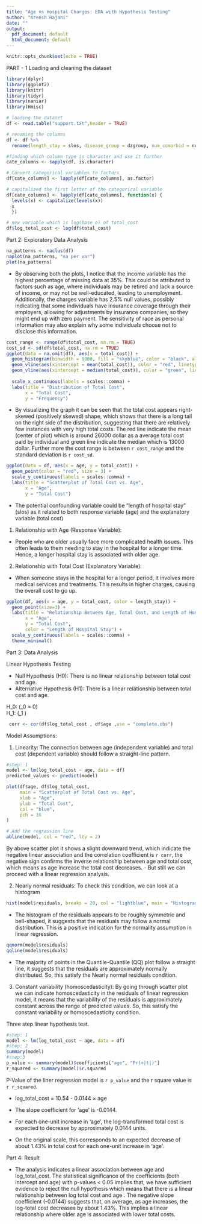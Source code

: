 ---
title: "Age vs Hospital Charges: EDA with Hypothesis Testing"
author: "Kreesh Rajani"
date: ""
output:
  pdf_document: default
  html_document: default
---

```{r setup, include=FALSE}
knitr::opts_chunk$set(echo = TRUE)
```



PART - 1 
Loading and cleaning the dataset

```{r message = FALSE, echo=TRUE, warning = FALSE}
library(dplyr)
library(ggplot2)
library(knitr)
library(tidyr)
library(naniar)
library(Hmisc)

# loading the dataset
df <- read.table("support.txt",header = TRUE)

# renaming the columns 
df <- df %>%
  rename(length_stay = slos, disease_group = dzgroup, num_comorbid = num.co, total_cost = totcst)

#finding which column type is character and use it further 
cate_columns <- sapply(df, is.character)

# Convert categorical variables to factors
df[cate_columns] <- lapply(df[cate_columns], as.factor)

# capitalized the first letter of the categorical variable
df[cate_columns] <- lapply(df[cate_columns], function(x) {
  levels(x) <- capitalize(levels(x))
  x
  })

# new variable which is log(base e) of total_cost
df$log_total_cost <- log(df$total_cost)

```



Part 2: Exploratory Data Analysis

```{r message = FALSE, echo=FALSE, warning = FALSE}
na_patterns <- naclus(df)
naplot(na_patterns, "na per var")
plot(na_patterns)
```

- By observing both the plots, I notice that the income variable has the highest percentage of missing data at 35%. This could be attributed to factors such as age, where individuals may be retired and lack a source of income, or may not be well-educated, leading to unemployment. Additionally, the charges variable has 2.5% null values, possibly indicating that some individuals have insurance coverage through their employers, allowing for adjustments by insurance companies, so they might end up with zero payment. The sensitivity of race as personal information may also explain why some individuals choose not to disclose this information.

```{r message = FALSE, echo=FALSE, warning = FALSE}
cost_range <- range(df$total_cost, na.rm = TRUE)
cost_sd <- sd(df$total_cost, na.rm = TRUE)
ggplot(data = na.omit(df), aes(x = total_cost)) +
  geom_histogram(binwidth = 9000, fill = "skyblue", color = "black", alpha = 0.7) +
  geom_vline(aes(xintercept = mean(total_cost)), color = "red", linetype = "dashed", size = 1) +
  geom_vline(aes(xintercept = median(total_cost)), color = "green", linetype = "dashed", size = 1) +
  
  scale_x_continuous(labels = scales::comma) +
  labs(title = "Distribution of Total Cost",
       x = "Total Cost",
       y = "Frequency")

```

- By visualizing the graph it can be seen that the total cost appears right-skewed (positively skewed) shape, which shows that there is a long tail on the right side of the distribution, suggesting that there are relatively few instances with very high total costs. The red line indicate the mean (center of plot) which is around 26000 dollar as a average total cost paid by individual and green line indicate the median which is 13000 dollar. Further more the cost range is between `r cost_range` and the standard deviation is `r cost_sd`.




```{r message = FALSE, echo=FALSE, warning = FALSE}
ggplot(data = df, aes(x = age, y = total_cost)) +
  geom_point(color = "red", size = 3) +
  scale_y_continuous(labels = scales::comma) +
  labs(title = "Scatterplot of Total Cost vs. Age",
       x = "Age",
       y = "Total Cost")
```

- The potential confounding variable could be "length of hospital stay" (slos) as it related to both response variable (age) and the explanatory variable (total cost)

1) Relationship with Age (Response Variable):

- People who are older usually face more complicated health issues. This often leads to them needing to stay in the hospital for a longer time. Hence, a longer hospital stay is associated with older age.

2) Relationship with Total Cost (Explanatory Variable):

- When someone stays in the hospital for a longer period, it involves more medical services and treatments. This results in higher charges, causing the overall cost to go up.

```{r message = FALSE, echo=FALSE, warning = FALSE}
ggplot(df, aes(x = age, y = total_cost, color = length_stay)) +
  geom_point(size=3) +
  labs(title = "Relationship Between Age, Total Cost, and Length of Hospital Stay",
       x = "Age",
       y = "Total Cost",
       color = "Length of Hospital Stay") +
  scale_y_continuous(labels = scales::comma) +
  theme_minimal()
```

Part 3: Data Analysis

Linear Hypothesis Testing 

- Null Hypothesis (H0): There is no linear relationship between total cost and age.
- Alternative Hypothesis (H1): There is a linear relationship between total cost and age.

H_0: \(\beta_0 = 0\)  \
H_1: \(\beta_1 \neq 0\)

```{r message = FALSE, echo=FALSE, warning = FALSE}

 corr <- cor(df$log_total_cost , df$age ,use = "complete.obs")
```
Model Assumptions:

1) Linearity: The connection between age (independent variable) and total cost (dependent variable) should follow a straight-line pattern.

```{r message = FALSE, echo=FALSE, warning = FALSE}
#step: 1
model <- lm(log_total_cost ~ age, data = df)
predicted_values <- predict(model)

plot(df$age, df$log_total_cost, 
     main = "Scatterplot of Total Cost vs. Age", 
     xlab = "Age", 
     ylab = "Total Cost",
     col = "blue", 
     pch = 16
)

# Add the regression line
abline(model, col = "red", lty = 2)
```

By above scatter plot it shows a slight downward trend, which indicate the negative linear association and the correlation coefficient is `r corr`, the negative sign confirms the inverse relationship between age and total cost, which means as age increase the total cost decreases. 
- But still we can proceed with a linear regression analysis.

2) Nearly normal residuals: To check this condition, we can look at a histogram

```{r message = FALSE, echo=FALSE, warning = FALSE}
hist(model$residuals, breaks = 20, col = "lightblue", main = "Histogram of Residuals")
```

- The histogram of the residuals appears to be roughly symmetric and bell-shaped, it suggests that the residuals may follow a normal distribution. This is a positive indication for the normality assumption in linear regression.

```{r message = FALSE, echo=FALSE, warning = FALSE}
qqnorm(model$residuals)
qqline(model$residuals)
```

- The majority of points in the Quantile-Quantile (QQ) plot follow a straight line, it suggests that the residuals are approximately normally distributed. So, this satisfy the Nearly normal residuals condition.

3) Constant variability (homoscedasticity): By going through scatter plot we can indicate homoscedasticity in the residuals of linear regression model, it means that the variability of the residuals is approximately constant across the range of predicted values. So, this satisfy the constant variability or homoscedasticity condition.


Three step linear hypothesis test.
```{r message = FALSE, echo=FALSE, warning = FALSE}
#step: 1
model <- lm(log_total_cost ~ age, data = df)
#step: 2
summary(model)
#step:3
p_value <- summary(model)$coefficients["age", "Pr(>|t|)"]
r_squared <- summary(model)$r.squared

```
P-Value of the liner regression model is `r p_value` and the r square value is `r r_squared`.

- log_total_cost = 10.54 - 0.0144 × age

- The slope coefficient for 'age' is -0.0144.
- For each one-unit increase in 'age', the log-transformed total cost is expected to decrease by approximately 0.0144 units.
- On the original scale, this corresponds to an expected decrease of about 1.43% in total cost for each one-unit increase in 'age'.

Part 4: Result

- The analysis indicates a linear association between age and log_total_cost. The statistical significance of the coefficients (both intercept and age) with p-values < 0.05 implies that, we have sufficient evidence to reject the null hypothesis which means that there is a linear relationship between log total cost and age . The negative slope coefficient (-0.0144) suggests that, on average, as age increases, the log-total cost decreases by about 1.43%. This implies a linear relationship where older age is associated with lower total costs.
